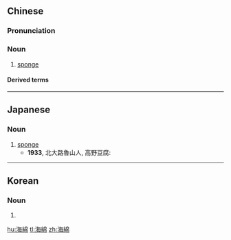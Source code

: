 {{also|海绵}}
==Chinese==
{{zh-forms|s=海绵}}

===Pronunciation===
{{zh-pron
|m=hǎimián
|c=hoi2 min4
|h=pfs=hói-mièn
|mn=hái-mî
|cat=n
}}

===Noun===
{{zh-noun}}

# [[sponge]]

====Derived terms====
{{zh-der|海綿蛋糕}}

----

==Japanese==
{{ja-kanjitab|かい|めん|yomi=on}}

===Noun===
{{ja-noun|かいめん}}

# [[sponge]] {{gloss|marine invertebrate with a porous skeleton}}
#* '''1933''', 北大路魯山人, 高野豆腐:
#*: {{ja-usex|絞り方はちょうど'''海綿'''を絞るような具合にすればよい。|しぼりかた は ちょうど '''かいめん''' を しぼる よう な ぐあい に すれば よい。|Ideally it should be squeezed out just like a sponge.}}

----

==Korean==
{{ko-hanjatab}}

===Noun===
{{ko-noun|hangeul=해면}}

# {{hanja form of|해면|sponge}}

[[hu:海綿]]
[[tl:海綿]]
[[zh:海綿]]